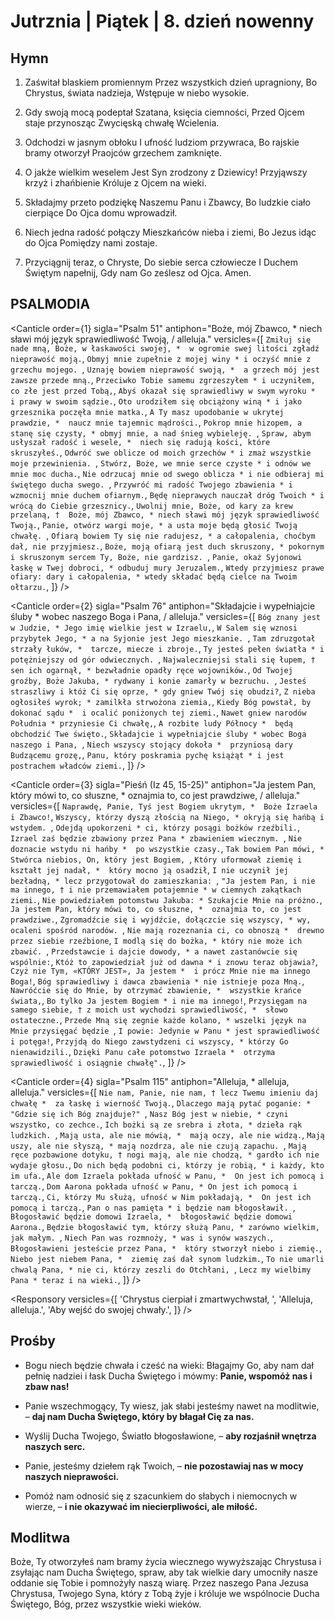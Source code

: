 # Jutrznia | Piątek | 8. dzień nowenny

<OpeningVersicle />

## Hymn

1. Zaświtał blaskiem promiennym
Przez wszystkich dzień upragniony,
Bo Chrystus, świata nadzieja,
Wstępuje w niebo wysokie.

2. Gdy swoją mocą podeptał
Szatana, księcia ciemności,
Przed Ojcem staje przynosząc
Zwycięską chwałę Wcielenia.

3. Odchodzi w jasnym obłoku
I ufność ludziom przywraca,
Bo rajskie bramy otworzył
Praojców grzechem zamknięte.

4. O jakże wielkim weselem
Jest Syn zrodzony z Dziewicy!
Przyjąwszy krzyż i zhańbienie
Króluje z Ojcem na wieki.

5. Składajmy przeto podziękę
Naszemu Panu i Zbawcy,
Bo ludzkie ciało cierpiące
Do Ojca domu wprowadził.

6. Niech jedna radość połączy
Mieszkańców nieba i ziemi,
Bo Jezus idąc do Ojca
Pomiędzy nami zostaje.

7. Przyciągnij teraz, o Chryste,
Do siebie serca człowiecze
I Duchem Świętym napełnij,
Gdy nam Go ześlesz od Ojca. Amen.

## PSALMODIA

<Canticle
  order={1}
  sigla="Psalm 51"
  antiphon="Boże, mój Zbawco, * niech sławi mój język sprawiedliwość Twoją, / alleluja."
  versicles={[
    `Zmiłuj się nade mną, Boże, w łaskawości swojej, * 
w ogromie swej litości zgładź nieprawość moją.`,
    `Obmyj mnie zupełnie z mojej winy *
i oczyść mnie z grzechu mojego. `,
    `Uznaję bowiem nieprawość swoją, * 
a grzech mój jest zawsze przede mną.`,
    `Przeciwko Tobie samemu zgrzeszyłem *
i uczyniłem, co złe jest przed Tobą,`,
    `Abyś okazał się sprawiedliwy w swym wyroku * 
i prawy w swoim sądzie.`,
    `Oto urodziłem się obciążony winą *
i jako grzesznika poczęła mnie matka.`,
    `A Ty masz upodobanie w ukrytej prawdzie, * 
naucz mnie tajemnic mądrości.`,
    `Pokrop mnie hizopem, a stanę się czysty, *
obmyj mnie, a nad śnieg wybieleję. `,
    `Spraw, abym usłyszał radość i wesele, * 
niech się radują kości, które skruszyłeś.`,
    `Odwróć swe oblicze od moich grzechów *
i zmaż wszystkie moje przewinienia. `,
    `Stwórz, Boże, we mnie serce czyste *
i odnów we mnie moc ducha.`,
    `Nie odrzucaj mnie od swego oblicza *
i nie odbieraj mi świętego ducha swego. `,
    `Przywróć mi radość Twojego zbawienia *
i wzmocnij mnie duchem ofiarnym.`,
    `Będę nieprawych nauczał dróg Twoich *
i wrócą do Ciebie grzesznicy.`,
    `Uwolnij mnie, Boże, od kary za krew przelaną, † 
Boże, mój Zbawco, *
niech sławi mój język sprawiedliwość Twoją.`,
    `Panie, otwórz wargi moje, *
a usta moje będą głosić Twoją chwałę. `,
    `Ofiarą bowiem Ty się nie radujesz, *
a całopalenia, choćbym dał, nie przyjmiesz.`,
    `Boże, moją ofiarą jest duch skruszony, *
pokornym i skruszonym sercem Ty, Boże, nie gardzisz. `,
    `Panie, okaż Syjonowi łaskę w Twej dobroci, *
odbuduj mury Jeruzalem.`,
    `Wtedy przyjmiesz prawe ofiary: dary i całopalenia, *
wtedy składać będą cielce na Twoim ołtarzu.`,
  ]}
/>

<Canticle
  order={2}
  sigla="Psalm 76"
  antiphon="Składajcie i wypełniajcie śluby * wobec naszego Boga i Pana, / alleluja."
  versicles={[
    `Bóg znany jest w Judzie, *
Jego imię wielkie jest w Izraelu,`,
    `W Salem się wznosi przybytek Jego, *
a na Syjonie jest Jego mieszkanie. `,
    `Tam zdruzgotał strzały łuków, * 
tarcze, miecze i zbroje.`,
    `Ty jesteś pełen światła *
i potężniejszy od gór odwiecznych. `,
    `Najwaleczniejsi stali się łupem, †
sen ich ogarnął, *
bezwładnie opadły ręce wojowników.`,
    `Od Twojej groźby, Boże Jakuba, *
rydwany i konie zamarły w bezruchu. `,
    `Jesteś straszliwy i któż Ci się oprze, *
gdy gniew Twój się obudzi?`,
    `Z nieba ogłosiłeś wyrok; *
zamilkła strwożona ziemia,`,
    `Kiedy Bóg powstał, by dokonać sądu * 
i ocalić poniżonych tej ziemi.`,
    `Nawet gniew narodów Południa *
przyniesie Ci chwałę,`,
    `A rozbite ludy Północy * 
będą obchodzić Twe święto.`,
    `Składajcie i wypełniajcie śluby *
wobec Boga naszego i Pana, `,
    `Niech wszyscy stojący dokoła * 
przyniosą dary Budzącemu grozę,`,
    `Panu, który poskramia pychę książąt *
i jest postrachem władców ziemi.`,
  ]}
/>

<Canticle
  order={3}
  sigla="Pieśń (Iz 45, 15-25)"
  antiphon="Ja jestem Pan, który mówi to, co słuszne, * oznajmia to, co jest prawdziwe, / alleluja."
  versicles={[
    `Naprawdę, Panie, Tyś jest Bogiem ukrytym, * 
Boże Izraela i Zbawco!`,
    `Wszyscy, którzy dyszą złością na Niego, *
okryją się hańbą i wstydem. `,
    `Odejdą upokorzeni *
ci, którzy posągi bożków rzeźbili.`,
    `Izrael zaś będzie zbawiony przez Pana *
zbawieniem wiecznym. `,
    `Nie doznacie wstydu ni hańby * 
po wszystkie czasy.`,
    `Tak bowiem Pan mówi, *
Stwórca niebios, On, który jest Bogiem, `,
    `Który uformował ziemię i kształt jej nadał, * 
który mocno ją osadził`,
    `I nie uczynił jej bezładną, *
lecz przygotował do zamieszkania: `,
    `"Ja jestem Pan, i nie ma innego, †
i nie przemawiałem potajemnie *
w ciemnych zakątkach ziemi.`,
    `Nie powiedziałem potomstwu Jakuba: *
Szukajcie Mnie na próżno.`,
    `Ja jestem Pan, który mówi to, co słuszne, * 
oznajmia to, co jest prawdziwe.`,
    `Zgromadźcie się i wyjdźcie, dołączcie się wszyscy, *
wy, ocaleni spośród narodów. `,
    `Nie mają rozeznania ci, co obnoszą * 
drewno przez siebie rzeźbione`,
    `I modlą się do bożka, *
który nie może ich zbawić. `,
    `Przedstawcie i dajcie dowody, *
a nawet zastanówcie się wspólnie:`,
    `Któż to zapowiedział już od dawna *
i znowu teraz objawia?`,
    `Czyż nie Tym, «KTÓRY JEST», Ja jestem * 
i prócz Mnie nie ma innego Boga!`,
    `Bóg sprawiedliwy i dawca zbawienia *
nie istnieje poza Mną.`,
    `Nawróćcie się do Mnie, by otrzymać zbawienie, * 
wszystkie krańce świata,`,
    `Bo tylko Ja jestem Bogiem *
i nie ma innego!`,
    `Przysięgam na samego siebie, †
z moich ust wychodzi sprawiedliwość, * 
słowo ostateczne.`,
    `Przede Mną się zegnie każde kolano, *
wszelki język na Mnie przysięgać będzie `,
    `I powie: Jedynie w Panu *
jest sprawiedliwość i potęga!`,
    `Przyjdą do Niego zawstydzeni ci wszyscy, *
którzy Go nienawidzili.`,
    `Dzięki Panu całe potomstwo Izraela * 
otrzyma sprawiedliwość i osiągnie chwałę".`,
  ]}
/>

<Canticle
  order={4}
  sigla="Psalm 115"
  antiphon="Alleluja, * alleluja, alleluja."
  versicles={[
    `Nie nam, Panie, nie nam, †
lecz Twemu imieniu daj chwałę * 
za łaskę i wierność Twoją.`,
    `Dlaczego mają pytać poganie: *
"Gdzie się ich Bóg znajduje?" `,
    `Nasz Bóg jest w niebie, *
czyni wszystko, co zechce.`,
    `Ich bożki są ze srebra i złota, *
dzieła rąk ludzkich. `,
    `Mają usta, ale nie mówią, * 
mają oczy, ale nie widzą.`,
    `Mają uszy, ale nie słyszą, *
mają nozdrza, ale nie czują zapachu. `,
    `Mają ręce pozbawione dotyku, †
nogi mają, ale nie chodzą, *
gardło ich nie wydaje głosu.`,
    `Do nich będą podobni ci, którzy je robią, *
i każdy, kto im ufa.`,
    `Ale dom Izraela pokłada ufność w Panu, * 
On jest ich pomocą i tarczą.`,
    `Dom Aarona pokłada ufność w Panu, *
On jest ich pomocą i tarczą.`,
    `Ci, którzy Mu służą, ufność w Nim pokładają, * 
On jest ich pomocą i tarczą.`,
    `Pan o nas pamięta *
i będzie nam błogosławił. `,
    `Błogosławić będzie domowi Izraela, * 
błogosławić będzie domowi Aarona.`,
    `Będzie błogosławić tym, którzy służą Panu, *
zarówno wielkim, jak małym. `,
    `Niech Pan was rozmnoży, *
was i synów waszych.`,
    `Błogosławieni jesteście przez Pana, * 
który stworzył niebo i ziemię.`,
    `Niebo jest niebem Pana, * 
ziemię zaś dał synom ludzkim.`,
    `To nie umarli chwalą Pana, *
nie ci, którzy zeszli do Otchłani, `,
    `Lecz my wielbimy Pana *
teraz i na wieki.`,
  ]}
/>

<Passage
  sigla="Dz 5, 30-32"
  passage="Bóg naszych ojców wskrzesił Jezusa, którego straciliście, przybiwszy do krzyża. Bóg wywyższył Go na prawicę swoją jako Władcę i Zbawiciela, aby dać Izraelowi nawrócenie i odpuszczenie grzechów. Dajemy temu świadectwo my właśnie oraz Duch Święty, którego Bóg udzielił tym, którzy są Mu posłuszni."
/>

<Responsory
  versicles={[
    'Chrystus cierpiał i zmartwychwstał, ',
    'Alleluja, alleluja.',
    'Aby wejść do swojej chwały.',
  ]}
/>

<Benedictus antiphon="Chrystus Jezus został zabity * i powstał z martwych: / siedzi po prawicy Ojca / i wiecznie żyje, aby błagać Go za nami, / alleluja." />

## Prośby

- Bogu niech będzie chwała i cześć na wieki: Błagajmy Go, aby nam dał pełnię nadziei i łask Ducha Świętego i mówmy: **Panie, wspomóż nas i zbaw nas!**

- Panie wszechmogący, Ty wiesz, jak słabi jesteśmy nawet na modlitwie, – **daj nam Ducha Świętego, który by błagał Cię za nas.**

- Wyślij Ducha Twojego, Światło błogosławione, – **aby rozjaśnił wnętrza naszych serc.**

- Panie, jesteśmy dziełem rąk Twoich, – **nie pozostawiaj nas w mocy naszych nieprawości.**

- Pomóż nam odnosić się z szacunkiem do słabych i niemocnych w wierze, – **i nie okazywać im niecierpliwości, ale miłość.**

<CustomIntercessions type="lauds" />

<KyrieEleison />

<LordsPrayer />

## Modlitwa

Boże, Ty otworzyłeś nam bramy życia wiecznego wywyższając Chrystusa i zsyłając nam Ducha Świętego, spraw, aby tak wielkie dary umocniły nasze oddanie się Tobie i pomnożyły naszą wiarę. Przez naszego Pana Jezusa Chrystusa, Twojego Syna, który z Tobą żyje i króluje we wspólnocie Ducha Świętego, Bóg, przez wszystkie wieki wieków.

<Amen />

<BlessingAndConcludingVersicle />
